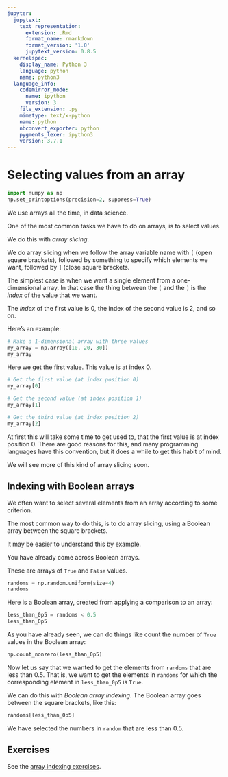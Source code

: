 ```yaml
---
jupyter:
  jupytext:
    text_representation:
      extension: .Rmd
      format_name: rmarkdown
      format_version: '1.0'
      jupytext_version: 0.8.5
  kernelspec:
    display_name: Python 3
    language: python
    name: python3
  language_info:
    codemirror_mode:
      name: ipython
      version: 3
    file_extension: .py
    mimetype: text/x-python
    name: python
    nbconvert_exporter: python
    pygments_lexer: ipython3
    version: 3.7.1
---
```


# Selecting values from an array

```python
import numpy as np
np.set_printoptions(precision=2, suppress=True)
```

We use arrays all the time, in data science.

One of the most common tasks we have to do on arrays, is to select values.

We do this with *array slicing*.

We do array slicing when we follow the array variable name with
`[` (open square brackets), followed by something to specify
which elements we want, followed by `]` (close square brackets.

The simplest case is when we want a single element from a one-dimensional array.  In that case the thing between the `[` and the `]` is the *index* of the value that we want.

The *index* of the first value is 0, the index of the second value is 2, and so on.

Here's an example:

```python
# Make a 1-dimensional array with three values
my_array = np.array([10, 20, 30])
my_array
```

Here we get the first value.  This value is at index 0.

```python
# Get the first value (at index position 0)
my_array[0]
```

```python
# Get the second value (at index position 1)
my_array[1]
```

```python
# Get the third value (at index position 2)
my_array[2]
```

At first this will take some time to get used to, that the first
value is at index position 0.  There are good reasons for this,
and many programming languages have this convention, but it does a while to get this habit of mind.

We will see more of this kind of array slicing soon.

## Indexing with Boolean arrays

We often want to select several elements from an array according to some criterion.

The most common way to do this, is to do array slicing, using
a Boolean array between the square brackets.

It may be easier to understand this by example.

You have already come across Boolean arrays.

These are arrays of `True` and `False` values.

```python
randoms = np.random.uniform(size=4)
randoms
```

Here is a Boolean array, created from applying a comparison to an array:

```python
less_than_0p5 = randoms < 0.5
less_than_0p5
```

As you have already seen, we can do things like count the number
of `True` values in the Boolean array:

```python
np.count_nonzero(less_than_0p5)
```

Now let us say that we wanted to get the elements from `randoms`
that are less than 0.5.   That is, we want to get the elements
in `randoms` for which the corresponding element in
`less_than_0p5` is `True`.

We can do this with *Boolean array indexing*.  The Boolean array goes between the square brackets, like this:

```python
randoms[less_than_0p5]
```

We have selected the numbers in `random` that are less than 0.5.


## Exercises

See the [array indexing exercises](../exercises/array_indexing).
